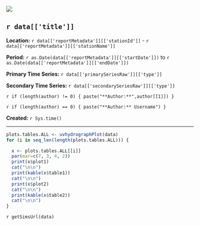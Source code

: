 ![](http://www.usgs.gov/newsroom/images/2015-04-07/usgs_logo.png)

## `r data[['title']]`  

**Location:**  `r data[['reportMetadata']][['stationId']]` - `r data[['reportMetadata']][['stationName']]`

**Period:**  `r as.Date(data[['reportMetadata']][['startDate']])` to `r as.Date(data[['reportMetadata']][['endDate']])`

**Primary Time Series:** `r data[['primarySeriesRaw']][['type']]`

**Secondary Time Series:** `r data[['secondarySeriesRaw']][['type']]`

`r if (length(author) != 0) { paste("**Author:**",author[[1]]) }`

`r if (length(author) == 0) { paste("**Author:** Username") }`

**Created:**  `r Sys.time()`

***

```r
plots.tables.ALL <- uvhydrographPlot(data)
for (i in seq_len(length(plots.tables.ALL))) {

  x <- plots.tables.ALL[[i]]
  par(mar=c(7, 3, 4, 2))
  print(x$plot1)
  cat("\n\n")
  print(kable(x$table1))
  cat("\n\n")
  print(x$plot2)
  cat("\n\n")
  print(kable(x$table2))
  cat("\n\n")
}
```

`r getSimsUrl(data)`
